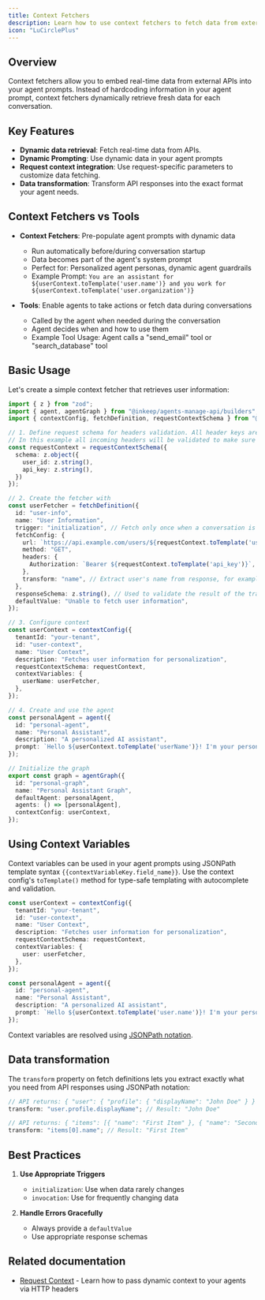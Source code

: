 ```yaml
---
title: Context Fetchers
description: Learn how to use context fetchers to fetch data from external sources and make it available to your agents
icon: "LuCirclePlus"
---
```


## Overview

Context fetchers allow you to embed real-time data from external APIs into your agent prompts. Instead of hardcoding information in your agent prompt, context fetchers dynamically retrieve fresh data for each conversation.

## Key Features

- **Dynamic data retrieval**: Fetch real-time data from APIs.
- **Dynamic Prompting**: Use dynamic data in your agent prompts
- **Request context integration**: Use request-specific parameters to customize data fetching.
- **Data transformation**: Transform API responses into the exact format your agent needs.

## Context Fetchers vs Tools

- **Context Fetchers**: Pre-populate agent prompts with dynamic data
  - Run automatically before/during conversation startup
  - Data becomes part of the agent's system prompt
  - Perfect for: Personalized agent personas, dynamic agent guardrails
  - Example Prompt: `You are an assistant for ${userContext.toTemplate('user.name')} and you work for ${userContext.toTemplate('user.organization')}`

- **Tools**: Enable agents to take actions or fetch data during conversations
  - Called by the agent when needed during the conversation
  - Agent decides when and how to use them
  - Example Tool Usage: Agent calls a "send_email" tool or "search_database" tool


## Basic Usage

Let's create a simple context fetcher that retrieves user information:

```typescript
import { z } from "zod";
import { agent, agentGraph } from "@inkeep/agents-manage-api/builders";
import { contextConfig, fetchDefinition, requestContextSchema } from "@inkeep/agents-core";

// 1. Define request schema for headers validation. All header keys are converted to lowercase.
// In this example all incoming headers will be validated to make sure they include user_id and api_key.
const requestContext = requestContextSchema({
  schema: z.object({
    user_id: z.string(),
    api_key: z.string(),
  })
});

// 2. Create the fetcher with
const userFetcher = fetchDefinition({
  id: "user-info",
  name: "User Information",
  trigger: "initialization", // Fetch only once when a conversation is started with the graph. When set to "invocation", the fetch will be executed every time a request is made to the graph.
  fetchConfig: {
    url: `https://api.example.com/users/${requestContext.toTemplate('user_id')}`,
    method: "GET",
    headers: {
      Authorization: `Bearer ${requestContext.toTemplate('api_key')}`,
    },
    transform: "name", // Extract user's name from response, for example if the response is { "name": "John Doe", "email": "john.doe@example.com" }, the transform will return "John Doe"
  },
  responseSchema: z.string(), // Used to validate the result of the transformed api response.
  defaultValue: "Unable to fetch user information",
});

// 3. Configure context
const userContext = contextConfig({
  tenantId: "your-tenant",
  id: "user-context",
  name: "User Context",
  description: "Fetches user information for personalization",
  requestContextSchema: requestContext,
  contextVariables: {
    userName: userFetcher,
  },
});

// 4. Create and use the agent
const personalAgent = agent({
  id: "personal-agent",
  name: "Personal Assistant",
  description: "A personalized AI assistant",
  prompt: `Hello ${userContext.toTemplate('userName')}! I'm your personal assistant.`,
});

// Initialize the graph
export const graph = agentGraph({
  id: "personal-graph",
  name: "Personal Assistant Graph",
  defaultAgent: personalAgent,
  agents: () => [personalAgent],
  contextConfig: userContext,
});
```

## Using Context Variables

Context variables can be used in your agent prompts using JSONPath template syntax `{{contextVariableKey.field_name}}`. 
Use the context config's `toTemplate()` method for type-safe templating with autocomplete and validation.

```typescript
const userContext = contextConfig({
  tenantId: "your-tenant",
  id: "user-context",
  name: "User Context",
  description: "Fetches user information for personalization",
  requestContextSchema: requestContext,
  contextVariables: {
    user: userFetcher,
  },
});

const personalAgent = agent({
  id: "personal-agent",
  name: "Personal Assistant",
  description: "A personalized AI assistant",
  prompt: `Hello ${userContext.toTemplate('user.name')}! I'm your personal assistant. I can see that you work for ${userContext.toTemplate('requestContext.org_alias')}.`,
});
```

Context variables are resolved using [JSONPath notation](https://jsonpath.com).

## Data transformation

The `transform` property on fetch definitions lets you extract exactly what you need from API responses using JSONPath notation:

```typescript
// API returns: { "user": { "profile": { "displayName": "John Doe" } } }
transform: "user.profile.displayName"; // Result: "John Doe"

// API returns: { "items": [{ "name": "First Item" }, { "name": "Second Item" }] }
transform: "items[0].name"; // Result: "First Item"
```

## Best Practices

1. **Use Appropriate Triggers**

   - `initialization`: Use when data rarely changes
   - `invocation`: Use for frequently changing data

2. **Handle Errors Gracefully**

   - Always provide a `defaultValue`
   - Use appropriate response schemas

## Related documentation

- [Request Context](/typescript-sdk/request-context) - Learn how to pass dynamic context to your agents via HTTP headers
